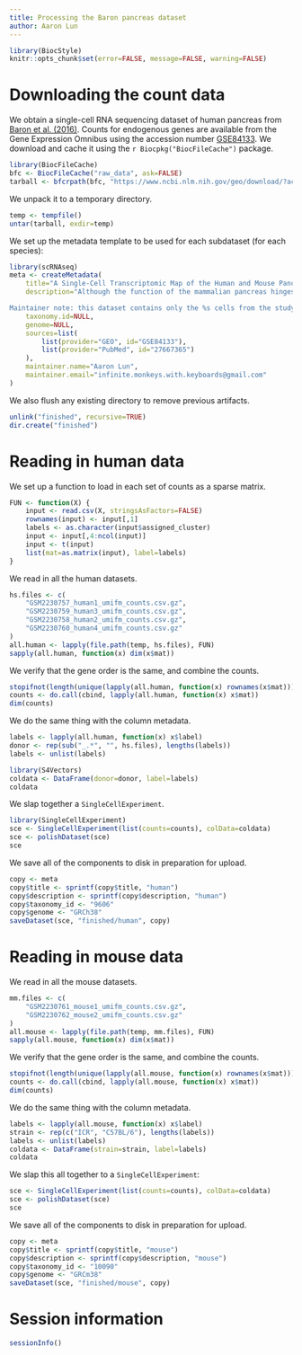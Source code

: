 ```yaml
---
title: Processing the Baron pancreas dataset
author: Aaron Lun
---
```


```r
library(BiocStyle)
knitr::opts_chunk$set(error=FALSE, message=FALSE, warning=FALSE)
```

# Downloading the count data

We obtain a single-cell RNA sequencing dataset of human pancreas from [Baron et al. (2016)](https://doi.org/10.1016/j.cels.2016.08.011).
Counts for endogenous genes are available from the Gene Expression Omnibus
using the accession number [GSE84133](https://www.ncbi.nlm.nih.gov/geo/query/acc.cgi?acc=GSE84133).
We download and cache it using the `r Biocpkg("BiocFileCache")` package.

```r
library(BiocFileCache)
bfc <- BiocFileCache("raw_data", ask=FALSE)    
tarball <- bfcrpath(bfc, "https://www.ncbi.nlm.nih.gov/geo/download/?acc=GSE84133&format=file")
```

We unpack it to a temporary directory.

```r
temp <- tempfile()
untar(tarball, exdir=temp)
```

We set up the metadata template to be used for each subdataset (for each species):

```r
library(scRNAseq)
meta <- createMetadata(
    title="A Single-Cell Transcriptomic Map of the Human and Mouse Pancreas Reveals Inter- and Intra-cell Population Structure [%s cells only]",
    description="Although the function of the mammalian pancreas hinges on complex interactions of distinct cell types, gene expression profiles have primarily been described with bulk mixtures. Here we implemented a droplet-based, single-cell RNA-seq method to determine the transcriptomes of over 12,000 individual pancreatic cells from four human donors and two mouse strains. Cells could be divided into 15 clusters that matched previously characterized cell types: all endocrine cell types, including rare epsilon-cells; exocrine cell types; vascular cells; Schwann cells; quiescent and activated stellate cells; and four types of immune cells. We detected subpopulations of ductal cells with distinct expression profiles and validated their existence with immuno-histochemistry stains. Moreover, among human beta- cells, we detected heterogeneity in the regulation of genes relating to functional maturation and levels of ER stress. Finally, we deconvolved bulk gene expression samples using the single-cell data to detect disease-associated differential expression. Our dataset provides a resource for the discovery of novel cell type-specific transcription factors, signaling receptors, and medically relevant genes.

Maintainer note: this dataset contains only the %s cells from the study.",
    taxonomy.id=NULL,
    genome=NULL,
    sources=list(
        list(provider="GEO", id="GSE84133"),
        list(provider="PubMed", id="27667365")
    ),
    maintainer.name="Aaron Lun",
    maintainer.email="infinite.monkeys.with.keyboards@gmail.com"
)
```

We also flush any existing directory to remove previous artifacts. 

```r
unlink("finished", recursive=TRUE)
dir.create("finished")
```

# Reading in human data

We set up a function to load in each set of counts as a sparse matrix.

```r
FUN <- function(X) {
    input <- read.csv(X, stringsAsFactors=FALSE)
    rownames(input) <- input[,1]
    labels <- as.character(input$assigned_cluster)
    input <- input[,4:ncol(input)]
    input <- t(input)
    list(mat=as.matrix(input), label=labels)
}
```

We read in all the human datasets.

```r
hs.files <- c(
    "GSM2230757_human1_umifm_counts.csv.gz",
    "GSM2230759_human3_umifm_counts.csv.gz",
    "GSM2230758_human2_umifm_counts.csv.gz",  
    "GSM2230760_human4_umifm_counts.csv.gz"
)
all.human <- lapply(file.path(temp, hs.files), FUN)
sapply(all.human, function(x) dim(x$mat))
```

We verify that the gene order is the same, and combine the counts.

```r
stopifnot(length(unique(lapply(all.human, function(x) rownames(x$mat))))==1L)
counts <- do.call(cbind, lapply(all.human, function(x) x$mat))
dim(counts)
```

We do the same thing with the column metadata.

```r
labels <- lapply(all.human, function(x) x$label)
donor <- rep(sub("_.*", "", hs.files), lengths(labels))
labels <- unlist(labels)

library(S4Vectors)
coldata <- DataFrame(donor=donor, label=labels)
coldata
```

We slap together a `SingleCellExperiment`.

```r
library(SingleCellExperiment)
sce <- SingleCellExperiment(list(counts=counts), colData=coldata)
sce <- polishDataset(sce)
sce
```

We save all of the components to disk in preparation for upload.

```r
copy <- meta
copy$title <- sprintf(copy$title, "human")
copy$description <- sprintf(copy$description, "human")
copy$taxonomy_id <- "9606"
copy$genome <- "GRCh38"
saveDataset(sce, "finished/human", copy)
```

# Reading in mouse data

We read in all the mouse datasets.

```r
mm.files <- c(
    "GSM2230761_mouse1_umifm_counts.csv.gz",
    "GSM2230762_mouse2_umifm_counts.csv.gz"
)
all.mouse <- lapply(file.path(temp, mm.files), FUN)
sapply(all.mouse, function(x) dim(x$mat))
```

We verify that the gene order is the same, and combine the counts.

```r
stopifnot(length(unique(lapply(all.mouse, function(x) rownames(x$mat))))==1L)
counts <- do.call(cbind, lapply(all.mouse, function(x) x$mat))
dim(counts)
```

We do the same thing with the column metadata.

```r
labels <- lapply(all.mouse, function(x) x$label)
strain <- rep(c("ICR", "C57BL/6"), lengths(labels))
labels <- unlist(labels)
coldata <- DataFrame(strain=strain, label=labels)
coldata
```

We slap this all together to a `SingleCellExperiment`:

```r
sce <- SingleCellExperiment(list(counts=counts), colData=coldata)
sce <- polishDataset(sce)
sce
```

We save all of the components to disk in preparation for upload.

```r
copy <- meta
copy$title <- sprintf(copy$title, "mouse")
copy$description <- sprintf(copy$description, "mouse")
copy$taxonomy_id <- "10090"
copy$genome <- "GRCm38"
saveDataset(sce, "finished/mouse", copy)
```

# Session information

```r
sessionInfo()
```
